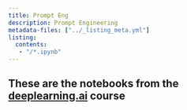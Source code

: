 ```yaml
---
title: Prompt Eng
description: Prompt Engineering
metadata-files: ["../_listing_meta.yml"]
listing:
  contents:
   - "/*.ipynb"
---
```


## These are the notebooks from the [deeplearning.ai](https://learn.deeplearning.ai/) course
